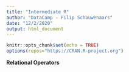 ---
title: "Intermediate R"
author: "DataCamp - Filip Schouwenaars"
date: "12/2/2020"
output: html_document
---

```{r setup, include=FALSE}
knitr::opts_chunk$set(echo = TRUE)
options(repos="https://CRAN.R-project.org")
```

**Relational Operators**


